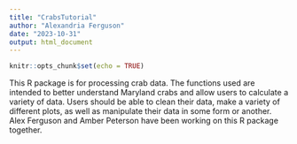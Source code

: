 ```yaml
---
title: "CrabsTutorial"
author: "Alexandria Ferguson"
date: "2023-10-31"
output: html_document
---
```


```r
knitr::opts_chunk$set(echo = TRUE)
```


This R package is for processing crab data. The functions used are intended to better understand Maryland crabs and allow users to calculate a variety of data. Users should be able to clean their data, make a variety of different plots, as well as manipulate their data in some form or another. Alex Ferguson and Amber Peterson have been working on this R package together.